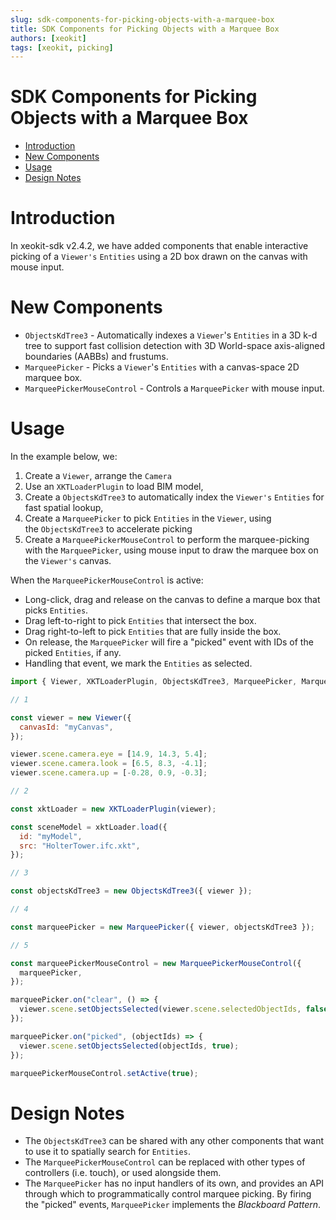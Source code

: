 ```yaml
---
slug: sdk-components-for-picking-objects-with-a-marquee-box
title: SDK Components for Picking Objects with a Marquee Box
authors: [xeokit]
tags: [xeokit, picking]
---
```


# SDK Components for Picking Objects with a Marquee Box

- [Introduction](#introduction)
- [New Components](#new-components)
- [Usage](#usage)
- [Design Notes](#design-notes)

# Introduction

In xeokit-sdk v2.4.2, we have added components that enable interactive picking of a `Viewer's` `Entities` using a 2D box drawn on the canvas with mouse input.

<!-- truncate -->

# New Components

- `ObjectsKdTree3` - Automatically indexes a `Viewer`'s `Entities` in a 3D k-d tree to support fast collision detection with 3D World-space axis-aligned boundaries (AABBs) and frustums.
- `MarqueePicker` - Picks a `Viewer`'s `Entities` with a canvas-space 2D marquee box.
- `MarqueePickerMouseControl` - Controls a `MarqueePicker` with mouse input.

# Usage

In the example below, we:

1. Create a `Viewer`, arrange the `Camera`
2. Use an `XKTLoaderPlugin` to load BIM model,
3. Create a `ObjectsKdTree3` to automatically index the `Viewer's` `Entities` for fast spatial lookup,
4. Create a `MarqueePicker` to pick `Entities` in the `Viewer`, using the `ObjectsKdTree3` to accelerate picking
5. Create a `MarqueePickerMouseControl` to perform the marquee-picking with the `MarqueePicker`, using mouse input to draw the marquee box on the `Viewer's` canvas.

When the `MarqueePickerMouseControl` is active:

- Long-click, drag and release on the canvas to define a marque box that picks `Entities`.
- Drag left-to-right to pick `Entities` that intersect the box.
- Drag right-to-left to pick `Entities` that are fully inside the box.
- On release, the `MarqueePicker` will fire a "picked" event with IDs of the picked `Entities`, if any.
- Handling that event, we mark the `Entities` as selected.

```js
import { Viewer, XKTLoaderPlugin, ObjectsKdTree3, MarqueePicker, MarqueePickerMouseControl } from "https://cdn.jsdelivr.net/npm/@xeokit/xeokit-sdk/dist/xeokit-sdk.es.min.js";

// 1

const viewer = new Viewer({
  canvasId: "myCanvas",
});

viewer.scene.camera.eye = [14.9, 14.3, 5.4];
viewer.scene.camera.look = [6.5, 8.3, -4.1];
viewer.scene.camera.up = [-0.28, 0.9, -0.3];

// 2

const xktLoader = new XKTLoaderPlugin(viewer);

const sceneModel = xktLoader.load({
  id: "myModel",
  src: "HolterTower.ifc.xkt",
});

// 3

const objectsKdTree3 = new ObjectsKdTree3({ viewer });

// 4

const marqueePicker = new MarqueePicker({ viewer, objectsKdTree3 });

// 5

const marqueePickerMouseControl = new MarqueePickerMouseControl({
  marqueePicker,
});

marqueePicker.on("clear", () => {
  viewer.scene.setObjectsSelected(viewer.scene.selectedObjectIds, false);
});

marqueePicker.on("picked", (objectIds) => {
  viewer.scene.setObjectsSelected(objectIds, true);
});

marqueePickerMouseControl.setActive(true);
```

# Design Notes

- The `ObjectsKdTree3` can be shared with any other components that want to use it to spatially search for `Entities`.
- The `MarqueePickerMouseControl` can be replaced with other types of controllers (i.e. touch), or used alongside them.
- The `MarqueePicker` has no input handlers of its own, and provides an API through which to programmatically control marquee picking. By firing the "picked" events, `MarqueePicker` implements the *Blackboard Pattern*.

